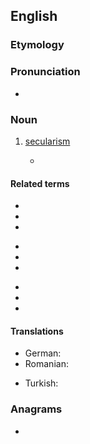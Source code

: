 ==English==
{{wikipedia|Laïcité|Laicism}}

===Etymology===
{{suffix|en|laic|ism}}

===Pronunciation===
* {{IPA|en|/ˈleɪɪkɪz(ə)m/}}

===Noun===
{{en-noun|~}}

# {{lb|en|especially in reference to Turkey}} [[secularism]]
#* {{quote-book|en|title=Comparative Secularisms in a Global Age|page=124|author=L. Cady|year=2010|passage=In a speech in commemoration of the 67th anniversary of the insertion of the principle of '''laicism''' into the Turkish constitution, he gave the following ideal typical Kemalist account of '''laicism''': National sovereignty is grounded in the foundation of '''laicism'''.}}

====Related terms====
{{rel-top3|Terms etymologically related to ''laicism''}}
* {{l|en|laicist}}
* {{l|en|laicity}}
* {{l|en|laicization}}
{{rel-mid3}}
* {{l|en|laicize}}
* {{l|en|laity}}
* {{l|en|lay}}
{{rel-mid3}}
* {{l|en|layman}}
* {{l|en|laywoman}}
* {{l|en|lay person}}
{{rel-bottom}}

====Translations====
{{trans-top|secularism}}
* German: {{t+|de|Laizismus|m}}
* Romanian: {{t+|ro|laicism|n}}
{{trans-mid}}
* Turkish: {{t+|tr|lâiklik}}
{{trans-bottom}}

===Anagrams===
* {{anagrams|en|a=aciilms|Islamic|Islāmic}}